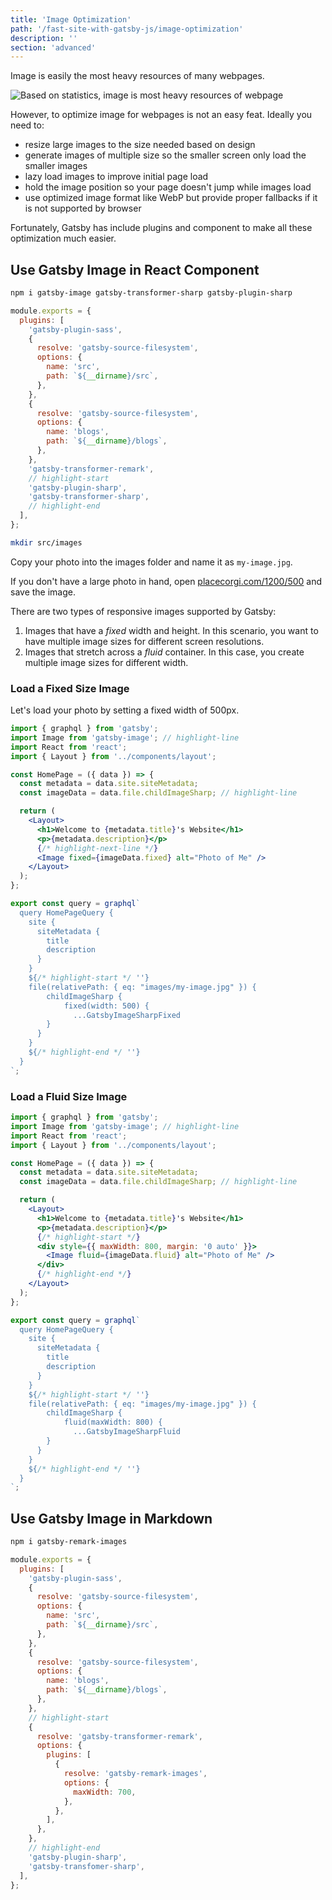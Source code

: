 ```yaml
---
title: 'Image Optimization'
path: '/fast-site-with-gatsby-js/image-optimization'
description: ''
section: 'advanced'
---
```


Image is easily the most heavy resources of many webpages.

![Based on statistics, image is most heavy resources of webpage](page-weight.jpg)

However, to optimize image for webpages is not an easy feat. Ideally you need to:

- resize large images to the size needed based on design
- generate images of multiple size so the smaller screen only load the smaller images
- lazy load images to improve initial page load
- hold the image position so your page doesn't jump while images load
- use optimized image format like WebP but provide proper fallbacks if it is not supported by browser

Fortunately, Gatsby has include plugins and component to make all these optimization much easier.

## Use Gatsby Image in React Component

```bash
npm i gatsby-image gatsby-transformer-sharp gatsby-plugin-sharp
```

```javascript fileName=gatsby-config.js
module.exports = {
  plugins: [
    'gatsby-plugin-sass',
    {
      resolve: 'gatsby-source-filesystem',
      options: {
        name: 'src',
        path: `${__dirname}/src`,
      },
    },
    {
      resolve: 'gatsby-source-filesystem',
      options: {
        name: 'blogs',
        path: `${__dirname}/blogs`,
      },
    },
    'gatsby-transformer-remark',
    // highlight-start
    'gatsby-plugin-sharp',
    'gatsby-transformer-sharp',
    // highlight-end
  ],
};
```

```bash
mkdir src/images
```

Copy your photo into the images folder and name it as `my-image.jpg`.

<aside>

If you don't have a large photo in hand, open [placecorgi.com/1200/500](http://placecorgi.com/1200/500) and save the image.

</aside>

There are two types of responsive images supported by Gatsby:

1. Images that have a _fixed_ width and height. In this scenario, you want to have multiple image sizes for different screen resolutions.
1. Images that stretch across a _fluid_ container. In this case, you create multiple image sizes for different width.

### Load a Fixed Size Image

Let's load your photo by setting a fixed width of 500px.

```jsx fileName=src/pages/index.js
import { graphql } from 'gatsby';
import Image from 'gatsby-image'; // highlight-line
import React from 'react';
import { Layout } from '../components/layout';

const HomePage = ({ data }) => {
  const metadata = data.site.siteMetadata;
  const imageData = data.file.childImageSharp; // highlight-line

  return (
    <Layout>
      <h1>Welcome to {metadata.title}'s Website</h1>
      <p>{metadata.description}</p>
      {/* highlight-next-line */}
      <Image fixed={imageData.fixed} alt="Photo of Me" />
    </Layout>
  );
};

export const query = graphql`
  query HomePageQuery {
    site {
      siteMetadata {
        title
        description
      }
    }
    ${/* highlight-start */ ''}
    file(relativePath: { eq: "images/my-image.jpg" }) {
        childImageSharp {
            fixed(width: 500) {
              ...GatsbyImageSharpFixed
        }
      }
    }
    ${/* highlight-end */ ''}
  }
`;
```

### Load a Fluid Size Image

```jsx fileName=src/pages/index.js
import { graphql } from 'gatsby';
import Image from 'gatsby-image'; // highlight-line
import React from 'react';
import { Layout } from '../components/layout';

const HomePage = ({ data }) => {
  const metadata = data.site.siteMetadata;
  const imageData = data.file.childImageSharp; // highlight-line

  return (
    <Layout>
      <h1>Welcome to {metadata.title}'s Website</h1>
      <p>{metadata.description}</p>
      {/* highlight-start */}
      <div style={{ maxWidth: 800, margin: '0 auto' }}>
        <Image fluid={imageData.fluid} alt="Photo of Me" />
      </div>
      {/* highlight-end */}
    </Layout>
  );
};

export const query = graphql`
  query HomePageQuery {
    site {
      siteMetadata {
        title
        description
      }
    }
    ${/* highlight-start */ ''}
    file(relativePath: { eq: "images/my-image.jpg" }) {
        childImageSharp {
            fluid(maxWidth: 800) {
              ...GatsbyImageSharpFluid
        }
      }
    }
    ${/* highlight-end */ ''}
  }
`;
```

## Use Gatsby Image in Markdown

```bash
npm i gatsby-remark-images
```

```javascript fileName=gatsby-config.js
module.exports = {
  plugins: [
    'gatsby-plugin-sass',
    {
      resolve: 'gatsby-source-filesystem',
      options: {
        name: 'src',
        path: `${__dirname}/src`,
      },
    },
    {
      resolve: 'gatsby-source-filesystem',
      options: {
        name: 'blogs',
        path: `${__dirname}/blogs`,
      },
    },
    // highlight-start
    {
      resolve: 'gatsby-transformer-remark',
      options: {
        plugins: [
          {
            resolve: 'gatsby-remark-images',
            options: {
              maxWidth: 700,
            },
          },
        ],
      },
    },
    // highlight-end
    'gatsby-plugin-sharp',
    'gatsby-transfomer-sharp',
  ],
};
```
